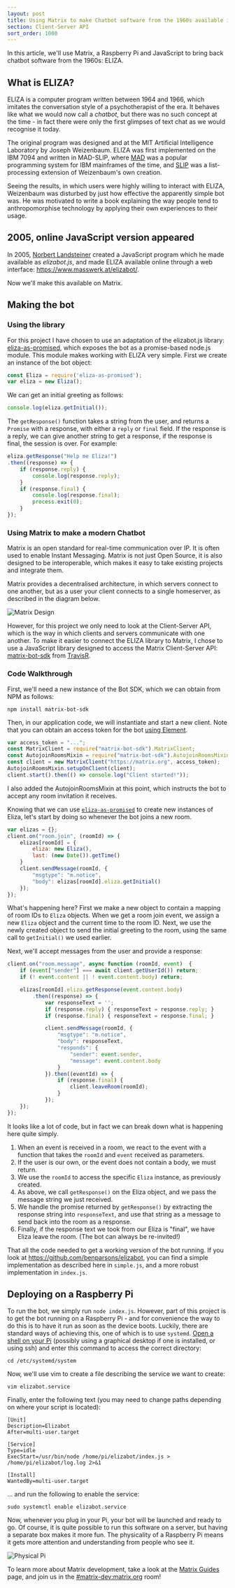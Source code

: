 ```yaml
---
layout: post
title: Using Matrix to make Chatbot software from the 1960s available in 2018
section: Client-Server API
sort_order: 1000
---
```


In this article, we'll use Matrix, a Raspberry Pi and JavaScript to bring back
chatbot software from the 1960s: ELIZA.

## What is ELIZA?

ELIZA is a computer program written between 1964 and 1966, which imitates the
conversation style of a psychotherapist of the era. It behaves like what we
would now call a *chatbot*, but there was no such concept at the time - in fact
there were only the first glimpses of text chat as we would recognise it today.

The original program was designed and at the MIT Artificial Intelligence
Laboratory by Joseph Weizenbaum. ELIZA was first implemented on the IBM 7094
and written in MAD-SLIP, where
[MAD](https://en.wikipedia.org/wiki/MAD_(programming_language)) was a popular
programming system for IBM mainframes of the time, and
[SLIP](https://en.wikipedia.org/wiki/SLIP_(programming_language)) was a
list-processing extension of Weizenbaum's own creation.

Seeing the results, in which users were highly willing to interact with ELIZA,
Weizenbaum was disturbed by just how effective the apparently simple bot was. He
was motivated to write a book explaining the way people tend to anthropomorphise
technology by applying their own experiences to their usage.

## 2005, online JavaScript version appeared

In 2005, [Norbert Landsteiner](https://twitter.com/mass_werk) created a
JavaScript program which he made available as *elizabot.js*, and made ELIZA
available online through a web interface: <https://www.masswerk.at/elizabot/>.

Now we'll make this available on Matrix.

## Making the bot

### Using the library

For this project I have chosen to use an adaptation of the elizabot.js library:
[eliza-as-promised](https://github.com/natelewis/eliza-as-promised), which
exposes the bot as a promise-based node.js module. This module makes working
with ELIZA very simple. First we create an instance of the bot object:

```javascript
const Eliza = require('eliza-as-promised');
var eliza = new Eliza();
```

We can get an initial greeting as follows:

```javascript
console.log(eliza.getInitial());
```

The `getResponse()` function takes a string from the user, and returns a
`Promise` with a response, with either a `reply` or `final` field. If the
response is a reply, we can give another string to get a response, if the
response is final, the session is over. For example:

```javascript
eliza.getResponse("Help me Eliza!")
.then((response) => {
    if (response.reply) {
        console.log(response.reply);
    }
    if (response.final) {
        console.log(response.final);
        process.exit(0);
    }
});
```

### Using Matrix to make a modern Chatbot

Matrix is an open standard for real-time communication over IP. It is often used
to enable Instant Messaging. Matrix is not just  Open Source, it is also designed to
be interoperable, which makes it easy to take existing projects and integrate
them.

Matrix provides a decentralised architecture, in which servers connect to one
another, but as a user your client connects to a single homeserver, as described
in the diagram below.

![Matrix Design](/docs/projects/images/matrix-diagram.png)

However, for this project we only need to look at the Client-Server API, which
is the way in which clients and servers communicate with one another. To make it
easier to connect the ELIZA library to Matrix, I chose to use a JavaScript
library designed to access the Matrix Client-Server API: [matrix-bot-sdk]
from [TravisR].

### Code Walkthrough

First, we'll need a new instance of the Bot SDK, which we can obtain from NPM as
follows:

```
npm install matrix-bot-sdk
```

Then, in our application code, we will instantiate and start a new client. Note
that you can obtain an access token for the bot [using
Element](https://t2bot.io/docs/access_tokens/).

```javascript
var access_token = "...";
const MatrixClient = require("matrix-bot-sdk").MatrixClient;
const AutojoinRoomsMixin = require("matrix-bot-sdk").AutojoinRoomsMixin;
const client = new MatrixClient("https://matrix.org", access_token);
AutojoinRoomsMixin.setupOnClient(client);
client.start().then(() => console.log("Client started!"));
```

I also added the AutojoinRoomsMixin at this point, which instructs the bot to
accept any room invitation it receives.

Knowing that we can use
[`eliza-as-promised`](https://github.com/natelewis/eliza-as-promised) to create
new instances of Eliza, let's start by doing so whenever the bot joins a new
room.

```javascript
var elizas = {};
client.on("room.join", (roomId) => {
    elizas[roomId] = {
        eliza: new Eliza(),
        last: (new Date()).getTime()
    }
    client.sendMessage(roomId, {
        "msgtype": "m.notice",
        "body": elizas[roomId].eliza.getInitial()
    });
});
```

What's happening here? First we make a new object to contain a mapping of room
IDs to `Eliza` objects. When we get a room join event, we assign a new `Eliza`
object and the current time to the room ID. Next, we use the newly created
object to send the initial greeting to the room, using the same call to
`getInitial()` we used earlier.

Next, we'll accept messages from the user and provide a response:

```javascript
client.on("room.message", async function (roomId, event)  {
    if (event["sender"] === await client.getUserId()) return;
    if (! event.content || ! event.content.body) return;

    elizas[roomId].eliza.getResponse(event.content.body)
        .then((response) => {
            var responseText = '';
            if (response.reply) { responseText = response.reply; }
            if (response.final) { responseText = response.final; }

            client.sendMessage(roomId, {
                "msgtype": "m.notice",
                "body": responseText,
                "responds": {
                    "sender": event.sender,
                    "message": event.content.body
                }
            }).then((eventId) => {
                if (response.final) {
                    client.leaveRoom(roomId);
                }
            });
    });
});
```

It looks like a lot of code, but in fact we can break down what is happening here quite simply.

1. When an event is received in a room, we react to the event with a function
   that takes the `roomId` and `event` received as parameters.
2. If the user is our own, or the event does not contain a body, we must
   return.
3. We use the `roomId` to access the specific `Eliza` instance, as previously
   created.
4. As above, we call `getResponse()` on the Eliza object, and we pass the
   message string we just received.
5. We handle the promise returned by `getResponse()` by extracting the response
   string into `responseText`, and use that string as a message to send back
   into the room as a response.
6. Finally, if the response text we took from our Eliza is "final", we have
   Eliza leave the room. (The bot can always be re-invited!)

That all the code needed to get a working version of the bot running. If you look at <https://github.com/benparsons/elizabot>, you can find a simple implementation as described here in `simple.js`, and a more robust implementation in `index.js`.

## Deploying on a Raspberry Pi

To run the bot, we simply run `node index.js`. However, part of this project is
to get the bot running on a Raspberry Pi - and for convenience the way to do
this is to have it run as soon as the device boots. Luckily, there are standard
ways of achieving this, one of which is to use `systemd`. [Open a shell on your
Pi](https://www.raspberrypi.org/documentation/usage/terminal/) (possibly using a
graphical desktop if one is installed, or using ssh) and enter this command to
access the correct directory:

```
cd /etc/systemd/system
```

Now, we'll use vim to create a file describing the service we want to create:

```
vim elizabot.service
```

Finally, enter the following text (you may need to change paths depending on
where your script is located):

```
[Unit]
Description=Elizabot
After=multi-user.target

[Service]
Type=idle
ExecStart=/usr/bin/node /home/pi/elizabot/index.js > /home/pi/elizabot/log.log 2>&1

[Install]
WantedBy=multi-user.target
```

... and run the following to enable the service:

```
sudo systemctl enable elizabot.service
```

Now, whenever you plug in your Pi, your bot will be launched and ready to go. Of
course, it is quite possible to run this software on a server, but having a
separate box makes it more fun. The physicality of a Raspberry Pi means it gets
more attention and understanding from people who see it.

![Physical Pi](/docs/projects/images/elizabot-pi.png)

To learn more about Matrix development, take a look at the [Matrix Guides](https://matrix.org/docs/guides)
page, and join us in the [#matrix-dev:matrix.org](https://matrix.to/#/#matrix-dev:matrix.org) room!

[matrix-bot-sdk]: https://github.com/turt2live/matrix-bot-sdk
[TravisR]: https://github.com/turt2live